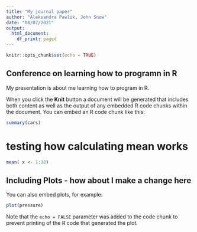 ```yaml
---
title: "My journal paper"
author: "Aleksandra Pawlik, John Snow"
date: "08/07/2021"
output:
  html_document:
    df_print: paged
---
```


```r
knitr::opts_chunk$set(echo = TRUE)
```

## Conference on learning how to programn in R

My presentation is about me learning how to program in R.

When you click the **Knit** button a document will be generated that includes both content as well as the output of any embedded R code chunks within the document. You can embed an R code chunk like this:

```r
summary(cars)
```

# testing how calculating mean works
```r
mean( x <- 1:10)
```



## Including Plots - how about I make a change here

You can also embed plots, for example:

```r
plot(pressure)
```

Note that the `echo = FALSE` parameter was added to the code chunk to prevent printing of the R code that generated the plot.
